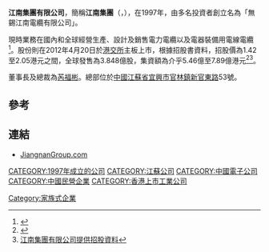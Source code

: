 '''江南集團有限公司'''，簡稱'''江南集團'''（'''{{lang-en|Jiangnan Group Limited}}'''，{{hkex|1366}}），在1997年，由多名投資者創立名為「無錫江南電纜有限公司」。

現時業務在國內和全球經營生產、設計及銷售電力電纜以及電器裝備用電線電纜<ref>{{Cite web |url=http://www.jiangnangroup.com/aboutus.php#集團簡介 |title=江南集團有限公司簡介 |access-date=2012-07-08 |archive-date=2013-12-13 |archive-url=https://web.archive.org/web/20131213234722/http://www.jiangnangroup.com/aboutus.php#集團簡介 |dead-url=yes }}</ref>。股份則在2012年4月20日於[[港交所|港交所]]主板上市，根據招股書資料，招股價為1.42至2.05港元之間，全球發售為3.848億股，集資額為介乎5.46億至7.89億港元<ref>{{Cite web |url=http://the-sun.on.cc/cnt/finance/20120410/00434_035.html |title=江南集團今招股籌7億 太陽報 2012-4-10 |access-date=2012-07-08 |archive-date=2012-04-13 |archive-url=https://web.archive.org/web/20120413203053/http://the-sun.on.cc/cnt/finance/20120410/00434_035.html |dead-url=no }}</ref><ref>[http://www.jiangnangroup.com/uploads/file/20120410_c_01366ipo-prospectus.pdf 江南集團有限公司提供招股資料]{{dead link|date=2018年3月 |bot=InternetArchiveBot |fix-attempted=yes }}</ref>。

董事長及總裁為[[芮福彬|芮福彬]]。總部位於[[中國|中國]][[江蘇省|江蘇省]][[宜興市|宜興市]][[官林鎮|官林鎮]][[新官東路|新官東路]]53號。

==參考==
{{reflist}}

==連結==
*[http://www.jiangnangroup.com JiangnanGroup.com] {{Wayback|url=http://www.jiangnangroup.com/ |date=20210118113402 }}

[[CATEGORY:1997年成立的公司|CATEGORY:1997年成立的公司]]
[[CATEGORY:江蘇公司|CATEGORY:江蘇公司]]
[[CATEGORY:中國電子公司|CATEGORY:中國電子公司]]
[[CATEGORY:中國民營企業|CATEGORY:中國民營企業]]
[[CATEGORY:香港上市工業公司|CATEGORY:香港上市工業公司]]
[[Category:家族式企業|Category:家族式企業]]